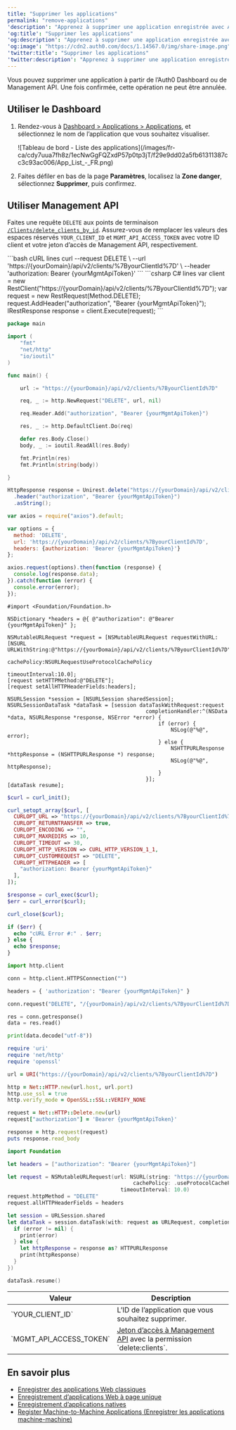 ```yaml
---
title: "Supprimer les applications"
permalink: "remove-applications"
'description': "Apprenez à supprimer une application enregistrée avec Auth0 en utilisant l’Auth0 Dashboard ou Management API."
'og:title': "Supprimer les applications"
'og:description': "Apprenez à supprimer une application enregistrée avec Auth0 en utilisant l’Auth0 Dashboard ou Management API."
'og:image': "https://cdn2.auth0.com/docs/1.14567.0/img/share-image.png"
'twitter:title': "Supprimer les applications"
'twitter:description': "Apprenez à supprimer une application enregistrée avec Auth0 en utilisant l’Auth0 Dashboard ou Management API."
---
```


Vous pouvez supprimer une application à partir de l’<Tooltip href="/docs/docs/fr-ca/glossary?term=auth0-dashboard" tip="Auth0 Dashboard
Principal produit d’Auth0 pour configurer vos services." cta="Voir le glossaire">Auth0 Dashboard</Tooltip> ou de Management API. Une fois confirmée, cette opération ne peut être annulée.

## Utiliser le Dashboard

1. Rendez-vous à [Dashboard > Applications > Applications](https://manage.auth0.com/#/applications), et sélectionnez le nom de l’application que vous souhaitez visualiser.

   <Frame>![Tableau de bord - Liste des applications](/images/fr-ca/cdy7uua7fh8z/1ecNwGgFQZxdP57p0tp3jT/f29e9dd02a5fb61311387cc3c93ac006/App_List_-_FR.png)</Frame>

2. Faites défiler en bas de la page **Paramètres**, localisez la **Zone danger**, sélectionnez **Supprimer**, puis confirmez.

## Utiliser Management API

Faites une requête `DELETE` aux points de terminaison [`/Clients/delete_clients_by_id`](/docs/fr-ca/api/management/v2#!/Clients/delete_clients_by_id). Assurez-vous de remplacer les valeurs des espaces réservés `YOUR_CLIENT_ID` et `MGMT_API_ACCESS_TOKEN` avec votre ID client et votre jeton d’accès de <Tooltip href="/docs/docs/fr-ca/glossary?term=management-api" tip="Management API
Un produit permettant aux clients d’effectuer des tâches administratives." cta="Voir le glossaire">Management API</Tooltip>, respectivement.

<CodeGroup>
```bash cURL lines
curl --request DELETE \
   --url 'https://{yourDomain}/api/v2/clients/%7ByourClientId%7D' \
   --header 'authorization: Bearer {yourMgmtApiToken}'
```
```csharp C# lines
var client = new RestClient("https://{yourDomain}/api/v2/clients/%7ByourClientId%7D");
var request = new RestRequest(Method.DELETE);
request.AddHeader("authorization", "Bearer {yourMgmtApiToken}");
IRestResponse response = client.Execute(request);
```

```go Go lines
package main

import (
	"fmt"
	"net/http"
	"io/ioutil"
)

func main() {

	url := "https://{yourDomain}/api/v2/clients/%7ByourClientId%7D"

	req, _ := http.NewRequest("DELETE", url, nil)

	req.Header.Add("authorization", "Bearer {yourMgmtApiToken}")

	res, _ := http.DefaultClient.Do(req)

	defer res.Body.Close()
	body, _ := ioutil.ReadAll(res.Body)

	fmt.Println(res)
	fmt.Println(string(body))

}
```
```java Java lines
HttpResponse response = Unirest.delete("https://{yourDomain}/api/v2/clients/%7ByourClientId%7D")
  .header("authorization", "Bearer {yourMgmtApiToken}")
  .asString();
```

```javascript Node.JS lines
var axios = require("axios").default;

var options = {
  method: 'DELETE',
  url: 'https://{yourDomain}/api/v2/clients/%7ByourClientId%7D',
  headers: {authorization: 'Bearer {yourMgmtApiToken}'}
};

axios.request(options).then(function (response) {
  console.log(response.data);
}).catch(function (error) {
  console.error(error);
});
```
```obj-c Obj-C lines
#import <Foundation/Foundation.h>

NSDictionary *headers = @{ @"authorization": @"Bearer {yourMgmtApiToken}" };

NSMutableURLRequest *request = [NSMutableURLRequest requestWithURL:[NSURL URLWithString:@"https://{yourDomain}/api/v2/clients/%7ByourClientId%7D"]
                                                       cachePolicy:NSURLRequestUseProtocolCachePolicy
                                                   timeoutInterval:10.0];
[request setHTTPMethod:@"DELETE"];
[request setAllHTTPHeaderFields:headers];

NSURLSession *session = [NSURLSession sharedSession];
NSURLSessionDataTask *dataTask = [session dataTaskWithRequest:request
                                            completionHandler:^(NSData *data, NSURLResponse *response, NSError *error) {
                                                if (error) {
                                                    NSLog(@"%@", error);
                                                } else {
                                                    NSHTTPURLResponse *httpResponse = (NSHTTPURLResponse *) response;
                                                    NSLog(@"%@", httpResponse);
                                                }
                                            }];
[dataTask resume];
```

```php PHP lines
$curl = curl_init();

curl_setopt_array($curl, [
  CURLOPT_URL => "https://{yourDomain}/api/v2/clients/%7ByourClientId%7D",
  CURLOPT_RETURNTRANSFER => true,
  CURLOPT_ENCODING => "",
  CURLOPT_MAXREDIRS => 10,
  CURLOPT_TIMEOUT => 30,
  CURLOPT_HTTP_VERSION => CURL_HTTP_VERSION_1_1,
  CURLOPT_CUSTOMREQUEST => "DELETE",
  CURLOPT_HTTPHEADER => [
    "authorization: Bearer {yourMgmtApiToken}"
  ],
]);

$response = curl_exec($curl);
$err = curl_error($curl);

curl_close($curl);

if ($err) {
  echo "cURL Error #:" . $err;
} else {
  echo $response;
}
```
```python Python lines
import http.client

conn = http.client.HTTPSConnection("")

headers = { 'authorization': "Bearer {yourMgmtApiToken}" }

conn.request("DELETE", "/{yourDomain}/api/v2/clients/%7ByourClientId%7D", headers=headers)

res = conn.getresponse()
data = res.read()

print(data.decode("utf-8"))
```

```ruby Ruby lines
require 'uri'
require 'net/http'
require 'openssl'

url = URI("https://{yourDomain}/api/v2/clients/%7ByourClientId%7D")

http = Net::HTTP.new(url.host, url.port)
http.use_ssl = true
http.verify_mode = OpenSSL::SSL::VERIFY_NONE

request = Net::HTTP::Delete.new(url)
request["authorization"] = 'Bearer {yourMgmtApiToken}'

response = http.request(request)
puts response.read_body
```
```swift Swift lines
import Foundation

let headers = ["authorization": "Bearer {yourMgmtApiToken}"]

let request = NSMutableURLRequest(url: NSURL(string: "https://{yourDomain}/api/v2/clients/%7ByourClientId%7D")! as URL,
                                        cachePolicy: .useProtocolCachePolicy,
                                    timeoutInterval: 10.0)
request.httpMethod = "DELETE"
request.allHTTPHeaderFields = headers

let session = URLSession.shared
let dataTask = session.dataTask(with: request as URLRequest, completionHandler: { (data, response, error) -> Void in
  if (error != nil) {
    print(error)
  } else {
    let httpResponse = response as? HTTPURLResponse
    print(httpResponse)
  }
})

dataTask.resume()
```
</CodeGroup>

<table class="table"><thead>
<tr>
<th>Valeur</th>
<th>Description</th>
</tr>
</thead>
<tbody>
<tr>
<td>`YOUR_CLIENT_ID`</td>
<td>L’ID de l’application que vous souhaitez supprimer.</td>
</tr>
<tr>
<td>`MGMT_API_ACCESS_TOKEN`</td>
<td><a href="https://auth0.com/docs/api/management/v2/tokens">Jeton d’accès à Management API</a> avec la permission `delete:clients`.</td>
</tr>
</tbody>
</table>

## En savoir plus

* [Enregistrer des applications Web classiques](/docs/fr-ca/get-started/auth0-overview/create-applications/regular-web-apps)
* [Enregistrement d’applications Web à page unique](/docs/fr-ca/get-started/auth0-overview/create-applications/single-page-web-apps)
* [Enregistrement d’applications natives](/docs/fr-ca/get-started/auth0-overview/create-applications/native-apps)
* [Register Machine-to-Machine Applications (Enregistrer les applications machine-machine)](/docs/fr-ca/get-started/auth0-overview/create-applications/machine-to-machine-apps)